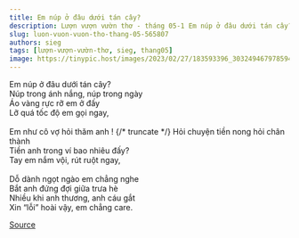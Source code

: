 ```yaml
---
title: Em núp ở đâu dưới tán cây?
description: Lượn vượn vườn thơ - tháng 05-1 Em núp ở đâu dưới tán cây? Núp trong ánh nắng, núp trong ngày
slug: luon-vuon-vuon-tho-thang-05-565807
authors: sieg
tags: [lượn-vượn-vườn-thơ, sieg, thang05]
image: https://tinypic.host/images/2023/02/27/183593396_303249467978594_1653610575885179501_n.th.jpg
---
```


Em núp ở đâu dưới tán cây?\
Núp trong ánh nắng, núp trong ngày\
Áo vàng rực rỡ em ở đấy\
Lỡ quá tốc độ em gọi ngay,\
\
Em như cô vợ hỏi thăm anh !
{/* truncate */}
Hỏi chuyện tiền nong hỏi chân thành\
Tiền anh trong ví bao nhiêu đấy?\
Tay em nắm vội, rút ruột ngay,\
\
Dỗ dành ngọt ngào em chẳng nghe\
Bắt anh đứng đợi giữa trưa hè\
Nhiều khi anh thương, anh cáu gắt\
Xin “lỗi” hoài vậy, em chẳng care.

[Source](https://www.facebook.com/ape.poem/posts/pfbid031BhKUYs2D6xi36ScJCibwNQfMaG25ytkxGwcg2WeDZmjLduBssJWFjRtCZnbU5bql)
